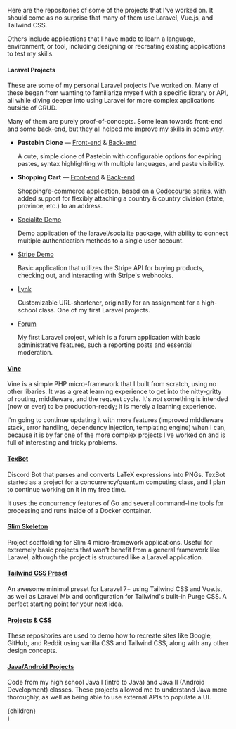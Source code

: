 
Here are the repositories of some of the projects that I've worked on. It should come as no surprise that many of them use Laravel, Vue.js, and Tailwind CSS.

Others include applications that I have made to learn a language, environment, or tool, including designing or recreating existing applications to test my skills.

#### Laravel Projects

These are some of my personal Laravel projects I've worked on. Many of these began from wanting to familiarize myself with a specific library or API, all while diving deeper into using Laravel for more complex applications outside of CRUD.

Many of them are purely proof-of-concepts. Some lean towards front-end and some back-end, but they all helped me improve my skills in some way.

- **Pastebin Clone** — [Front-end](https://github.com/zaknesler/pastebin-client) & [Back-end](https://github.com/zaknesler/pastebin-api)

  A cute, simple clone of Pastebin with configurable options for expiring pastes, syntax highlighting with multiple languages, and paste visibility.

- **Shopping Cart** — [Front-end](https://github.com/zaknesler/cart-client) & [Back-end](https://github.com/zaknesler/cart-api)

  Shopping/e-commerce application, based on a [Codecourse series](https://codecourse.com/courses/build-an-e-commerce-platform), with added support for flexibly attaching a country & country division (state, province, etc.) to an address.

- [Socialite Demo](https://github.com/zaknesler/socialite-demo)

  Demo application of the laravel/socialite package, with ability to connect multiple authentication methods to a single user account.

- [Stripe Demo](https://github.com/zaknesler/stripe-demo)

  Basic application that utilizes the Stripe API for buying products, checking out, and interacting with Stripe's webhooks.

- [Lynk](https://github.com/zaknesler/lynk)

  Customizable URL-shortener, originally for an assignment for a high-school class. One of my first Laravel projects.

- [Forum](https://github.com/zaknesler/forum)

  My first Laravel project, which is a forum application with basic administrative features, such a reporting posts and essential moderation.

#### [Vine](https://github.com/ketyl/vine)

Vine is a simple PHP micro-framework that I built from scratch, using no other libaries. It was a great learning experience to get into the nitty-gritty of routing, middleware, and the request cycle. It's _not_ something is intended (now or ever) to be production-ready; it is merely a learning experience.

I'm going to continue updating it with more features (improved middleware stack, error handling, dependency injection, templating engine) when I can, because it is by far one of the more complex projects I've worked on and is full of interesting and tricky problems.

#### [TexBot](https://github.com/zaknesler/texbot)

Discord Bot that parses and converts LaTeX expressions into PNGs. TexBot started as a project for a concurrency/quantum computing class, and I plan to continue working on it in my free time.

It uses the concurrency features of Go and several command-line tools for processing and runs inside of a Docker container.

#### [Slim Skeleton](https://github.com/zaknesler/slim)

Project scaffolding for Slim 4 micro-framework applications. Useful for extremely basic projects that won't benefit from a general framework like Laravel, although the project is structured like a Laravel application.

#### [Tailwind CSS Preset](https://github.com/zaknesler/tailwind-preset)

An awesome minimal preset for Laravel 7+ using Tailwind CSS and Vue.js, as well as Laravel Mix and configuration for Tailwind's built-in Purge CSS. A perfect starting point for your next idea.

#### [Projects](https://github.com/zaknesler/projects) & [CSS](https://github.com/zaknesler/css)

These repositories are used to demo how to recreate sites like Google, GitHub, and Reddit using vanilla CSS and Tailwind CSS, along with any other design concepts.

#### [Java/Android Projects](https://github.com/zaknesler/java)

Code from my high school Java I (intro to Java) and Java II (Android Development) classes. These projects allowed me to understand Java more thoroughly, as well as being able to use external APIs to populate a UI.

  <Layout title="Projects">
    <div className="prose dark:prose-dark">{children}</div>
  </Layout>
)

